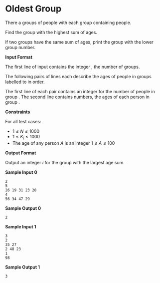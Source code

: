 # Oldest Group

There a  groups of people with each group  containing  people.

Find the group with the highest sum of ages.

If two groups have the same sum of ages, print the group with the lower group number.

**Input Format**

The first line of input contains the integer , the number of groups.

The following  pairs of lines each describe the ages of people in groups labelled  to  in order.

The first line of each pair contains an integer  for the number of people in group . The second line contains  numbers, the ages of each person in group .

**Constraints**

For all test cases:
- $1\le N \le 1000$
- $1\le K_i \le 1000$
- The age of any person $A$ is an integer $1\le A \le 100$

**Output Format**

Output an integer $i$ for the group with the largest age sum.

**Sample Input 0**

```
2
5
26 19 31 23 28
4
56 34 47 29
```

**Sample Output 0**

```
2
```

**Sample Input 1**

```
3
2
35 27
2 48 23
1
98
```


**Sample Output 1**

```
3
```